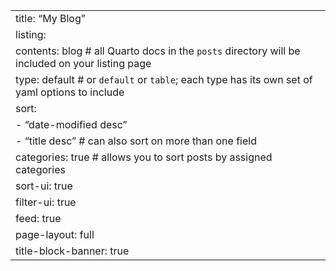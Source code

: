 ---
title: "My Blog"
listing: 
  contents: blog # all Quarto docs in the `posts` directory will be included on your listing page
  type: default # or `default` or `table`; each type has its own set of yaml options to include
  sort: 
    - "date-modified desc"
    - "title desc" # can also sort on more than one field
  categories: true # allows you to sort posts by assigned categories 
  sort-ui: true
  filter-ui: true
  feed: true
page-layout: full
title-block-banner: true
---